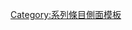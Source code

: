 {{Sidebar
|name = 針對女性的暴力行為
|pretitlestyle = padding-bottom:0.25em;
|pretitle =
|titlestyle = background:<!--#A1CAF1;-->#91A3B0;padding:0.25em;border-bottom:5px solid whitesmoke;
|title = [[針對女性的暴力行為|{{color|white|針對女性的暴力行為}}]]<br /><small>{{color|white|系列条目}}</small>
|headingstyle = background:#91A3B0;padding-bottom:0.15em;color:white;
|contentclass = hlist
|contentstyle = padding-top:0.2em;

|heading1 = 理論
|content1 =

*[[男性沙文主義]]
*[[男性中心]]
*[[性別歧視]]
*[[厭女症]]
*[[女同志恐懼症]]
*[[厭跨女症]]
*[[蕩婦羞辱]]
<!--*[[良婦羞辱]]-->

|heading2 = 行為
|content2 =

*[[性暴力]]
*[[性騷擾]]
*[[性侵犯]]
*[[家庭暴力]]
*[[親密暴力]]
*[[性行业操控者]]
*[[逼良為娼]]
*[[性奴隸]]
*[[人口販運]]
*{{le|強制懷孕|Forced pregnancy}}
*[[殺害女性|謀殺女性]]
*{{le|謀殺孕婦|Murder of pregnant women}}
*[[對性工作者的暴力]]
*[[残割女性生殖器|女性割禮]]
*[[乾陰道性交]]
*[[纏足]]
*[[茅利塔尼亞女性催肥|催肥]]
*[[强奸]]
}}<noinclude>

{{see also|Template:针对男性的暴力行为}}

[[Category:系列條目側面模板]]
[[Category:对女性的暴力行为| ]]
</noinclude>